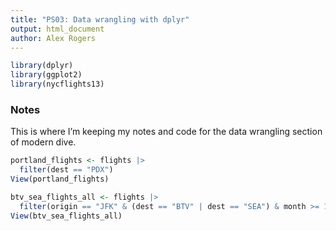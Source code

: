 ```yaml
---
title: "PS03: Data wrangling with dplyr"
output: html_document
author: Alex Rogers
---
```


```r

library(dplyr)
library(ggplot2)
library(nycflights13)

```
### Notes

This is where I'm keeping my notes and code for the data wrangling section of modern dive.


```r

portland_flights <- flights |> 
  filter(dest == "PDX")
View(portland_flights)


```

```r
btv_sea_flights_all <- flights |> 
  filter(origin == "JFK" & (dest == "BTV" | dest == "SEA") & month >= 10)
View(btv_sea_flights_all)


```

